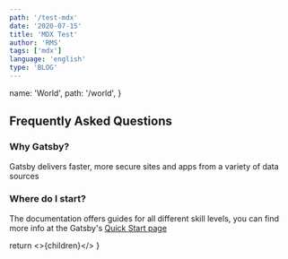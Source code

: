 ```yaml
---
path: '/test-mdx'
date: '2020-07-15'
title: 'MDX Test'
author: 'RMS'
tags: ['mdx']
language: 'english'
type: 'BLOG'
---
```


  name: 'World',
  path: '/world',
}

## Frequently Asked Questions

### Why Gatsby?

Gatsby delivers faster, more secure sites and apps from a variety of data sources

### Where do I start?

The documentation offers guides for all different skill levels, you can find more info at the
Gatsby's [Quick Start page](https://www.gatsbyjs.org/docs/quick-start)

<!-- This default export overrides the default layout ensuring -->
<!--  that the FAQ component isn't wrapped by other elements -->

  return <>{children}</>
}
